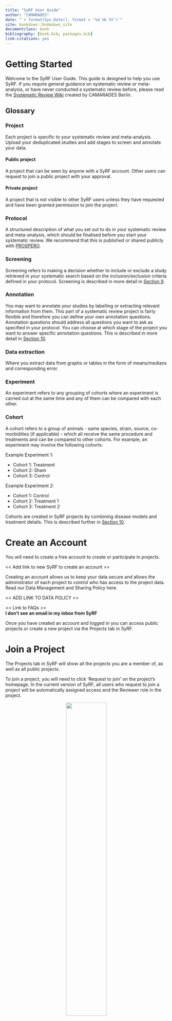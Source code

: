 ```yaml
--- 
title: "SyRF User Guide"
author: "CAMARADES"
date: "`r format(Sys.Date(), format = '%d %b %Y')`"
site: bookdown::bookdown_site
documentclass: book
bibliography: [book.bib, packages.bib]
link-citations: yes
---
```



<!--chapter:end:index.Rmd-->

# Getting Started {#index}

Welcome to the SyRF User Guide. This guide is designed to help you use SyRF. If you require general guidance on systematic review or meta-analysis, or have never conducted a systematic review before, please read the [Systematic Review Wiki](https://www.camarades.de/) created by CAMARADES Berlin.

## Glossary
### Project
Each project is specific to your systematic review and meta-analysis. Upload your deduplicated studies and add stages to screen and annotate your data.

#### Public project
A project that can be seen by anyone with a SyRF account. Other users can request to join a public project with your approval.

#### Private project
A project that is not visible to other SyRF users unless they have requested and have been granted permission to join the project.

### Protocol
A structured description of what you set out to do in your systematic review and meta-analysis, which should be finalised before you start your systematic review. We recommend that this is published or shared publicly with [PROSPERO](https://www.crd.york.ac.uk/prospero/).

### Screening
Screening refers to making a decision whether to include or exclude a study retrieved in your systematic search based on the inclusion/exclusion criteria defined in your protocol. Screening is described in more detail in [Section 9](https://camaradesuk.github.io/syrf_userguide/projectscreening.html).

### Annotation
You may want to annotate your studies by labelling or extracting relevant information from them. This part of a systematic review project is fairly flexible and therefore you can define your own annotation questions. Annotation questions should address all questions you want to ask as specified in your protocol. You can choose at which stage of the project you want to answer specific annotation questions. This is described in more detail in [Section 10](https://camaradesuk.github.io/syrf_userguide/projectannotation.html).

### Data extraction
Where you extract data from graphs or tables in the form of means/medians and corresponding error.

### Experiment
An experiment refers to any grouping of cohorts where an experiment is carried out at the same time and any of them can be compared with each other.

### Cohort
A cohort refers to a group of animals - same species, strain, source, co-morbidities (if applicable) - which all receive the same procedure and treatments and can be compared to other cohorts. For example, an experiment may involve the following cohorts: 

Example Experiment 1:

* Cohort 1: Treatment
* Cohort 2: Sham
* Cohort 3: Control

Example Experiment 2:

* Cohort 1: Control
* Cohort 2: Treatment 1
* Cohort 3: Treatment 2

Cohorts are created in SyRF projects by combining disease models and treatment details. This is described further in [Section 10](https://camaradesuk.github.io/syrf_userguide/projectannotation.html).

<!--chapter:end:01-index.Rmd-->

# Create an Account {#createAccount}

You will need to create a free account to create or participate in projects.

<< Add link to new SyRF to create an account >>

Creating an account allows us to keep your data secure and allows the administrator of each project to control who has access to the project data. Read our Data Management and Sharing Policy here.

<< ADD LINK TO DATA POLICY >>

<< Link to FAQs >>
<br>
**I don’t see an email in my inbox from SyRF**

Once you have created an account and logged in you can access public projects or create a new project via the Projects tab in SyRF.

<!--chapter:end:02-createAccount.Rmd-->

# Join a Project {#join}

The Projects tab in SyRF will show all the projects you are a member of, as well as all public projects. 

To join a project, you will need to click ‘Request to join’ on the project’s homepage. In the current version of SyRF, all users who request to join a project will be automatically assigned access and the Reviewer role in the project.

<center>
![](figs/03_01_request_to_join.png){#id .class width=50% height=50%}
</center>

In future, all requests to join will be sent to the project administrator to review so if you do not wish other users to join your project, it is best to set your project to Private.

<< Link to FAQs >>
<br>
**My collaborators can’t see my project**

<!--chapter:end:03-join.Rmd-->

# Create a New Project {#createProject}

You can create new projects via the Projects tab. Enter your project details in the pop-up form that appears.

As part of project creation, you will be asked to specify the inclusion/exclusion criteria for your project. These should be pre-specified in your protocol.

<center>
![](figs/04_01_create_a_project.png){#id .class width=50% height=50%}
</center>

Once you have created your project, you can keep track of your project progress through the Project Details Page.

You will automatically be assigned a Project Administrator role in any project that you create.

## Projects with multiple screening criteria

Currently, you can only have one set of inclusion/exclusion critiera per SyRF project. If you wish to have multiple screening stages in your systematic review, for instance title and abstract screening followed by full-text screening, you can do this by exporting your included studies from SyRF following your first screening stage and uploading them to a new SyRF project to complete your second screening stage.

[Contact us](mailto:syrf.info@ed.ac.uk) for a link to a Shiny App which will allow you to export your data.


<!--chapter:end:04-createProject.Rmd-->

# SyRF user Roles {#roles}

There are two user roles in SyRF: Project Administrator (admin) and Reviewer. These roles are project specific - you may be a Project Administrator in some of your projects and a Reviewer in others.

Project Administrators can edit projects and accept new users who request to join their project. Reviewers are users who have been granted access to a project by a Project Administrator, and can screen or annotate studies in the project.

## Changing a user role
When users join a project, they will automatically be assigned the Reviewer role.

Only Project Administrators can change user roles. In the list of members in your project, click the pencil icons next to a users name to change their role in your project.

<center>
![](figs/05_01_change_user_role.png){#id .class width=50% height=50%}
</center>

If you are assigned a Reviewer role and think you should be a Project Administrator instead, please contact one of the other Project Administrators on the project to change this for you.

<!--chapter:end:05-roles.Rmd-->

# Project Navigation {#nagivation}

<center>
![](figs/06_01_project_nav.png){#id .class width=50% height=50%}
</center>

## Project details
You can see an overview of the project on the Project Details page. 

In the centre of the page, you will see a screening stage has already been added with the inclusion and exclusion critiera that was added by the Project Administrator during project creation. Click the 'Review' button to enter a stage. If you are a Project Administaton, you will be able to add new stages there too. 

On the right hand side of the Project Overview page you can see:

* Contact - the contact email of the project administator
* Protocol url - a link to where the systematic review protocol has been published
* Keywords - any keywords assigned to the project
* Systematic searches - details of studies added to the project
* Project visability - either public or private
* Creation date - the date the project was made
* Members - a list of members on the project

Project details can be edited in the settings by clicking on the cog icons next to each heading.

## Studies
You can see the details of all the studiesyou have uploaded to SyRF in the studies tab. To learn how to upload studies or systematic searches, please go to [Section 7](https://camaradesuk.github.io/syrf_userguide/systematicSearch.html).

## Stages
You can start screening or annotating in a stage by clicking on the stage name and then 'Review'. Note that if the Project Administator has not uploaded any systematic searches, you will not be able to under a stage.

## Project settings
Only Project Administators are able to edit project settings.

### General settings
In the geberal project settings, Project Administators can edit:

* Project name
* Project description
* Project visability
* Contact email
* Protocol Url
* Keywords

#### Deleting projects
Projects can be deleted from the general settings. Please know that data from deleted projects cannot be recovered.

### Members & groups
Project Administators can change user roles in the members & groups settings page. To make a user a Project Administator, click the checkbox next to their name. Uncheck the box to make them a Reviewer. Canges are saved automatically.

### Systematic searches
Project Administrators can view the systematic searches that have previously been uploaded, or upload new systematic searches on this page. For more information, go to [Section 7](https://camaradesuk.github.io/syrf_userguide/systematicSearch.html).

### Question design
Project Administrators can add and delete annotation questions in their project on this page. These questions can be then assigned to annotation stages. For more information, go to [Section 10](https://camaradesuk.github.io/syrf_userguide/projectannotation.html).

### Stage settings
In the stage settings, Project Administrators can add and edit stages.

You can decide which elements to add to your stage, e.g. screening, annotation and/or data extraction. If you choose both screening and annotation, you will be asked to choose a study selection mode.

#### Annotation question selection
Project Administators can select which questions they have created in the Question Design settings page to add to each stage. Click the 'Edit project questions' button to return to the question design page.

<!--chapter:end:06-nagivation.Rmd-->

# Uploading a Systematic Search {#systematicSearch}

## Deduplicating your systematic search
If you have searched for studies using multiple databases there will be duplicate studies in your systematic search. Currently SyRF does not support deduplication of studies, and this must be performed before your studies are uploaded to SyRF. You can deduplicate your studies automatically using the [CAMARADES deduplication tool](https://camarades.shinyapps.io/RDedup/).

## Uploading files
You can upload your systematic searches as an:

* EndNote XML file
* Comma separated value (CSV) file
* Tab separated value (TSV) file

<center>
![](figs/07_01_upload_search.png){#id .class width=50% height=50%}
</center>

### Uploading your studies from an EndNote export

1. Highlight (Ctrl+A) all references all the references in yourEndNote library that you wish to upload to SyRF
2. Click File -> Export (NB: if you do not highlight all references only the first reference on your list will be exported)
3. Change the file type to XML
4. Name and save your XML file, which is now ready to be uploaded to SyRF

Please note that upload of studies with screening decisions is currently not supported with EndNote file uploads. If you have screening decisions for the studies you wish to upload, please use a CSV or TSV format instead.

#### Uploading from a Zotero export
Please note that you cannot use the  'EndNote XML' export option in Zotero to upload an EndNote file to SyRF. If you are using Zotero to manage your study references, please export as a CSV file and follow the CSV upload instructions.

<< Insert link to FAQ >>
I am trying to upload an EndNote XML file that was created by importing from a place other than an electronic database and getting an error

### Uploading your studies as a CSV or TSV
To upload your systematic search studies as a CSV or TSV file, you will have to make sure to format your data with following the column headings in order to make the upload work:
* Title
* Authors
* Publication Name
* Alternate Name
* Abstract
* Url
* Author Address
* Year
* DOI
* Keywords
* Reference Type
* PDF Relative Path

You can download a template with the correct column headings and example data here:
<< link to example csv >>

Even if you don't have information for all the columns specified, they will need to be in your file in order to make the upload work. SyRF will accept empty fields for any of these
variables.

Files must first be saved as either Text - Tab delimited (\*.txt) or CSV - Comma delimited (\*.csv) files. This can be done in excel using the ‘Save as type:’ dropdown control in the ‘Save As’ dialog. 

#### Upload studies with screening decisions
You can  upload screening decisions made outside of SyRF if you are uploading your systematic search as a \*.csv or \*.txt file.  

To do so you should add separate columns for each user and screening decisions should be represented with the value 1 for inclusion and 0 for exclusion.  

SyRF’s upload wizard will allow you to select which column headers in your file correspond to which project member’s screening decisions. Please note that for SyRF requires 2 columns of screening decisions and, hence, at least 2 project members to assign those screening decisions to. If you only have 1 column of overall screening decisions then it is an option to duplicate this column and assign the columns to two project members. 

Your file should only contain the columns above and columns specified with screening decisions. If any columns are missing or additional columns are present the upload wizard will fail.

## Uploading full-text PDFs
If you require full-text PDFs for each of your studies at any stage of your SyRF project, it is important that you have already retrieved these full-text PDFs before uploading your search file.

<< Link to EndNote guidance for PDF retrieval>>

In the systematic search file that you upload (csv/tsv spreadsheet or XML from Endnote) make sure the column “PDF Relative Path” contains relative path links (i.e. relative to the root of the folder you send to us) to your PDFs for each record.

You will then need to [contact us](syrf.info@ed.ac.uk) with the name of your project, a folder containing your PDFs (sent via Google Drive or similar) and a CSV file containing the file path to each PDF and the title or SyRF study ID of each study, so we can match PDFs with your studies in SyRF. 

We will upload these PDFs to the SyRF database and these can be opened from the screening form.

### PDF file names
Please avoid using invalid characters (e.g. , < > : " \\ / | ? \*) in file names as it may cause issues. By default, software like EndNote uses Author and Title information to name files, which can cause invalid characters to be added to your PDF file names. You can change the default to name PDFs using another column such as RecordID. Whichever columns you chose to name your PDFs with, the data should be unique.

<< Insert Link to FAQ >>
<br>
**I am performing a two-stage screening process and need to add PDFs only for my included studies for full-text screening**

## View project studies
You can now view project studies by clicking on the ‘View Project Studies’ button. This will show you all the studies you have uploaded to your project.

## Deleting systematic searches
If you need to delete your systematic search, you can do so In SyRF. Be aware, however, that if you have used SyRF to screen or annotate these studies, deleting your systematic search will also delete these screening decisions and annotation answers.

<!--chapter:end:07-systematicSearch.Rmd-->

# Project Stages {#projectstages}

## What are stages?
Stages are sections of your SyRF projects that you add to perform tasks such as screening and data annotation. Currently, SyRF allows you to add one stage with screening and mutiple stages with annotation. You can also have screening and annotation in the same stage.

## Add a stage
You can add a stage via the left nagivation  bar in your SyRF project or by clicking "add stage" on the project overview page.

<center>
![](figs/08_01_add_stage.png){#id .class width=50% height=50%}
</center>

## Stage with screening
By adding screening to your stage, you can screen the studies you have uploaded to your SyRF project using the inclusion/exclusion criteria you entered when creating your project. Currently, as inclusion/exclusion criteria are defined at the project level, you can only have one stage with screening per project.

If you wish to have multiple stages with screening in your systematic review, for instance title and abstract screening followed by full-text screening, you can do this by exporting your included studies from SyRF following your first screening stage and uploading them to a new SyRF project to complete your second screening stage.

[Contact us](mailto:syrf.info@ed.ac.uk) for a link to a Shiny App which will allow you to export your data.

## Stage with annotation
A stage with annotation allows you to annotate data from your study, according to pre-defined questions in your systematic review protocol. SyRF has a question builder tool to allow you to design questions for your project.

Once you have designed all annotation questions, you should specify the stage at which you want to answer each question. You can do this before you start screening or after you have finished screening.

To add questions to your stage of interest go to the ‘Stages’ section of your project homepage and click ‘Enter Stage’. You will then need to click on ‘Stage Design’ to start editing the stage.

### Data extraction
To extract data from graphs in your systematic review studies, you will have to turn on data extraction in addition to annotation within your stage.

## Screening and annotating within the same stage
If you want to carry out screening and annotation at the same time, you will also need to have these functionalities turned on (e.g. even if you have screened at a separate stage, you might want to have the functionality of being able to exclude a study at a later time point when you have read the full-text).

You will then be able to select the questions that you want to be included in this stage by checking the box next to the relevant questions.

<!--chapter:end:08-projectstages.Rmd-->

# Screening {#projectscreening}

## Screening using SyRF
You can screen the studies in your SyRF project against the inclusion/exclusion criteria you defined in your systematic review protocol and that you specified when you created your project by creating a screening stage in SyRF.

When you start reviewing in a stage with screening enabled, you will be shown the title and abstract of a random study from your systematic search uploads. If you have also uploaded PDFs, there will be a button to allow you to view the PDF.

Use the include and exclude buttons to record whether or not your study meets the inclusion/exclusion critiera. If you are unsure and want to come back to the study, click 'Next' to skip it and move on to another study.

<< SCREENSHOT OF SYRF SCREENING >>

Once you have decided to include or exclude a study, SyRF will record it as completed by you and you will not be shown it again. If you think you have made a mistake, it is possible to click the back button on your browser to go back to your previous study and re-screen it.

### Studies unavailable to screen
You will not be presented with studies that have been sufficently screened by other reviewers on the project. Instead, you can see how many studies have been sufficiently screened by other reviewers on your progress bar within the screening stage, marked as 'Unavailable'. Information on how to configure the number of reviewers required to sufficently screen each study can be found in the 'Number of Screeners' section below.

## Number of screeners
By default, SyRF expects each study to be screened by two indepentent reviewers, with disagreements reconciled by a third reviewer, meaning you need at least three people to screen on your project. SyRF will check which studies have to be reconciled and they will become automatically available to a third person on the project.

If you are doing a student project and don't have other screeners, you can configure your stage to allow single screening in the Stage Settings. This is only recommended for student projects, and not for systematic reviews which you plan on publishing in a scientific journal.

If you wish to manually reconcile your screening disagreements, you can also configure this in the Stage Settings. Please note that this option is not recommended and you will have to contact our Help Desk to help you access your data for manual reconciliation.

<< Insert Link to FAQ >>
<br>
**My project only has two screeners, how can I see screening decisions?**

<!--chapter:end:09-projectscreening.Rmd-->

# Annotation Questions {#projectannotation}

## Creating annotation questions
In your systematic review protocol, you will have specified certain information you want to extract from each of your studies, such as 'Were animals randomised to experimental groups?' or 'What concentration of drug treatment was used?'. In SyRF you can annotate your studies with this information using annotation questions.

To design annotation questions for a stage of your project, go to 'Question Design' under 'Project Settingss' on the left-hand navigation bar of your project.

<< ADD SCREENSHOT >>

<center>
![](figs/06_01_project_nav.png){#id .class width=50% height=50%}
</center>

### Question editing
At present, questions can only be added or deleted. Individual questions cannot be edited or changed order. This is primarility due to our database structure and questions and an editing feature will be implemented in an upcoming release.

## Question categories
Annotation questions are entered into the following categories depending on what information they ask about:

## Question categories
### Study level questions
Enter any question that is relevant to the overall study. 

e.g. Do the authors provide a study protocol that is available to you?
(Yes or No checkbox)

### Disease Model Induction questions
When adding a question you will be required to select whether the question relates to Control animals, Non-control animals (model animals) or both. 

#### Control Question
Define questions that are specific to the Model control.

e.g. Do the control animals receive Sham surgery?
(Yes or No checkbox)

#### Non-Control Question
Define questions that are specific to the Model

e.g. What type of surgery was carried out to induce the model?
(Dropdown list with defined options)

#### Both
Define questions that are relevant to both Model control and Model animals

e.g. What anaesthetic was used for both the model and sham surgery?
(Dropdown list with defined options)

### Treatment questions
When adding a question you will be required to select whether questions related to Control animals, Non-control animals (treatment group animals) or both.

#### Control question
Define questions that are specific to the Treatment control

e.g. What is the vehicle given to the control animals? 
(Dropdown list with defined options)

#### Non-Control question
Define questions that are specific to the Treatment group

e.g. Specify the dose of treatment drug given in mg/kg
(Decimal input box)

#### Both
Define questions that are relevant to both Treatment control and Treatment animals

e.g. What route of drug or vehicle administration is used in the experiment?
(Dropdown list with defined options)

### Outcome assessment questions
Define questions relevant to each outcome assessment procedure in the study.

e.g. What is the behavioural test used to measure outcome?
(Dropdown list with defined options)

### Cohort level questions
Define questions relevant to each cohort (experimental group) in the study. 

e.g. What is the sex of the animals included in the cohort?
(Dropdown list with options males, females, both, unknown)

<< Insert FAQ link >>
I have cohorts with comorbidities and I'm not clear on how to differentiate between them.

### Experiment questions
Define questions relevant to each experiment in the study

e.g. Was there a habituation period?
(Yes or No checkbox)

## Creating a new question
To add a question, simply click the '+' button next to the category you want to design a question in.

When adding a question, you can enter the following details:

1. The name of your question
2. A description of the question, which will be displayed alongside your question in SyRF
3. Whether the question accepts only a single answer or multiple answers
4. Whether the question is optional or required
5. The type of answer the question accepts (e.g. text, integers, decimals)
6. The question type (e.g. dropdown list, checkbox)

<< SCREENSHOT OF QUESTION CREATION DIALOG >> 

### Question types
There are 6 question types in SyRF:

* Dropdown lists
* Autocomplete lists
* Radio buttons
* Checklists
* Check boxes
* Input boxes

We recommend that when using checklists or check boxes, you set the default checkbox status to 'indeterminate'.

<< MAAYBE SCREENSHOTS OF WHAT EACH QUESTION LOOKS LIKE?>>

### Allowing multiple answers
If you choose to allow multiple answers, you will be asked if you want these to be split into separate annotations. This refers to how the data will be presented in your output data file.

<<SCREENSHOT OF WHAT ALLOW MULTIPLE ANSWERS LOOKS LIKE ON ANNOTATION FORM>>

Choosing to split multiple answers into separate annotations means that, in your output file, the multiple answers will be separated into different rows. Choosing not to split into separate annotations, means that they will appear in the same row, separated by a semi-colon. 

If you have nested questions, it may be best to choose to split your answers into separate annotations so that the nesting displays properly in your output file. For example, in an 'Outcome Assessment' category question asking 'What behavioural tests are used?', we would allow multiple answers and may choose to split into separate annotations' as this allows us to ask further related questions to the specific behavioural test.

### Nesting questions and conditional questions
Questions may be nested to allow for hierarchy of conditional information entry (i.e. questions can become active, depending on answers to previous questions). 

For each question you can choose to add related questions, if you want to get answers to additional questions, which are conditional on the answerto the previous question.

e.g. “What type of model is used?”
(Drop down list with option of: Pharmacological or Surgical)

We could then add a related question by selecting “Add Related”, and in the form "conditionally display based on parent question".

e.g. “What is the drug given?”
(Drop down list with options of different drugs)

You could then ask further related questions, by clicking on this question and selecting ‘Add Related’ and asking for each drug selected: “What is the dose and route of delivery?” If Surgical is selected then we may ask the related questions: “What was the anaesthetic used?” or “What was the site of lesion?”.

These questions will nest under the previous question.

<<SCREENSHOT OF NESTED QUESTION STRUCTURE IN ANNOTATION FORM>>

## Adding questions to stages
Once you have designed your questions, to allow them to be presented to reviwers, you need to add them to your annotation stage by going to 'Stage Settings' then the name of the stage of want to add your questions to and selecting the questions you want to add to the stage.

<< SCREENSHOT OF ADDING QUESTIONS TO STAGE >>

<!--chapter:end:10-projectannotation.Rmd-->

# About us {#about}

## CAMARADES (Collaborative Approach to Meta-Analysis and Review of Animal Data from Experimental Studies)
We provide a supporting framework for groups involved in the systematic review and meta-analysis of data from experimental animal studies.

Animals can be used to improve our understanding of a disease and to test the effectiveness of novel treatments. However translating findings from animal studies to humans in a clinical setting has not always been straightforward. CAMARADES has pioneered the use of preclinical systematic review and meta-analysis to investigate translational failure.

The interests of CAMARADES range from identifying potential sources of bias in animal work; developing recommendations for improvements in the design and reporting of animal studies; developing preclinical meta-analysis methodology including the introduction of automated techniques to accelerate the systematic review process; through to the selection of candidate drugs for clinical trial.

 CAMARADES currently have five global national co-ordinating centres: University of Edinburgh (United Kingdom), University of Tasmania (Australia), Radboud University Nijmegen Medical Centre (The Netherlands), University of California San Francisco (USA) and Ottawa Hospital Research Institute (Canada).

For more information, please visit the [CAMARADES website](https://www.ed.ac.uk/clinical-brain-sciences/research/camarades).

##SyRF
SyRF is an initiative by CAMARADES, initially funded by the NC3Rs, to support the application of evidence synthesis techniques to preclinical research. We aim to advance the 3Rs and increase the successful translation of preclinical research to clinical benefit. 

We aim to do this by providing a single, easily accessible source of educational materials, guidance and practical applications to researchers wishing to embark on systematic review and meta-analysis of data from preclinical studies.

SyRF also supports methodological development for preclinical meta-analysis and the creation of pathways to encourage best practice in preclinical research.  

We invite both new and experienced preclinical systematic review authors to engage with the multiple facets of SyRF and warmly [welcome any feedback](mailto:syrf.info@ed.ac.uk).

<!--chapter:end:11-about.Rmd-->

# FAQ

If you have a question related to SyRF that is not covered by this user guide, please check our frequently asked questions page on the SyRF website.

<<link to SyRF FAQ page>>

<!--chapter:end:12-faq.Rmd-->

